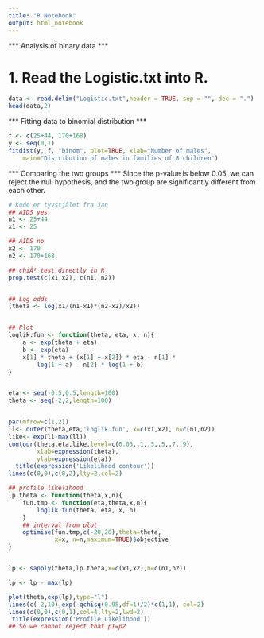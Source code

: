 ```yaml
---
title: "R Notebook"
output: html_notebook
---
```


*** Analysis of binary data ***

# 1. Read the Logistic.txt into R.

```r
data <- read.delim("Logistic.txt",header = TRUE, sep = "", dec = ".")
head(data,2) 

```
*** Fitting data to binomial distribution ***


```r
f <- c(25+44, 170+168)
y <- seq(0,1)
fitdist(y, f, "binom", plot=TRUE, xlab="Number of males",
	main="Distribution of males in families of 8 children")
```
*** Comparing the two groups ***
Since the p-value is below 0.05, we can reject the null hypothesis, and the two group are significantly different from each other.

```r
# Kode er tyvstjålet fra Jan
## AIDS yes
n1 <- 25+44
x1 <- 25

## AIDS no
x2 <- 170
n2 <- 170+168

## chiÂ² test directly in R
prop.test(c(x1,x2), c(n1, n2))


## Log odds
(theta <- log(x1/(n1-x1)*(n2-x2)/x2))


## Plot
loglik.fun <- function(theta, eta, x, n){
    a <- exp(theta + eta)
    b <- exp(eta)
    x[1] * theta + (x[1] + x[2]) * eta - n[1] *
        log(1 + a) - n[2] * log(1 + b)
}


eta <- seq(-0.5,0.5,length=100)
theta <- seq(-2,2,length=100)


par(mfrow=c(1,2))
ll<- outer(theta,eta,'loglik.fun', x=c(x1,x2), n=c(n1,n2))
like<- exp(ll-max(ll))
contour(theta,eta,like,level=c(0.05,.1,.3,.5,.7,.9),
        xlab=expression(theta),
        ylab=expression(eta))
  title(expression('Likelihood contour'))
lines(c(0,0),c(0,2),lty=2,col=2)

## profile likelihood
lp.theta <- function(theta,x,n){
    fun.tmp <- function(eta,theta,x,n){
        loglik.fun(theta, eta, x, n)
    }
    ## interval from plot
    optimise(fun.tmp,c(-20,20),theta=theta,
             x=x, n=n,maximum=TRUE)$objective
}


lp <- sapply(theta,lp.theta,x=c(x1,x2),n=c(n1,n2))

lp <- lp - max(lp)

plot(theta,exp(lp),type="l")
lines(c(-2,10),exp(-qchisq(0.95,df=1)/2)*c(1,1), col=2)
lines(c(0,0),c(0,1),col=4,lty=2,lwd=2)
 title(expression('Profile Likelihood'))
## So we cannot reject that p1=p2

```









